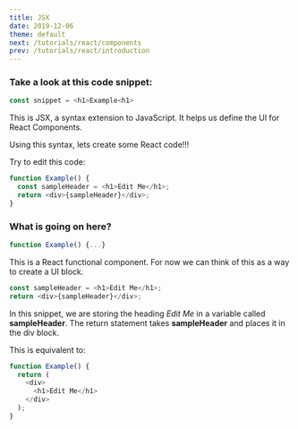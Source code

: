 ```yaml
---
title: JSX
date: 2019-12-06
theme: default
next: /tutorials/react/components
prev: /tutorials/react/introduction
---
```



### Take a look at this code snippet:

```js
const snippet = <h1>Example<h1>
```

This is JSX, a syntax extension to JavaScript. It helps us define the UI for React Components.

Using this syntax, lets create some React code!!!

Try to edit this code:

```js live=true
function Example() {
  const sampleHeader = <h1>Edit Me</h1>;
  return <div>{sampleHeader}</div>;
}
```

### What is going on here?

```js
function Example() {...}
```

This is a React functional component. For now we can think of this as a way to create a UI block.

```js
const sampleHeader = <h1>Edit Me</h1>;
return <div>{sampleHeader}</div>;
```

In this snippet, we are storing the heading _Edit Me_ in a variable called **sampleHeader**.
The return statement takes **sampleHeader** and places it in the div block.

This is equivalent to:

```js live=true
function Example() {
  return (
    <div>
      <h1>Edit Me</h1>
    </div>
  );
}
```
